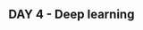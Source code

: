 ## DAY 4 - Deep learning {.unnumbered}

[Brief history of recent deep learning]:(https://github.com/ptresson/dl_history_presentation/blob/main/main.pdf)
